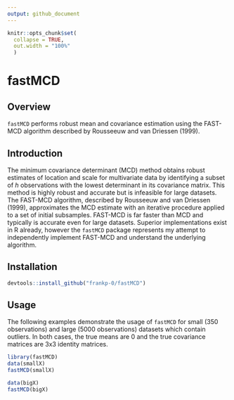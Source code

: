 ```yaml
---
output: github_document
---
```


```r
knitr::opts_chunk$set(
  collapse = TRUE,
  out.width = "100%"
  )
```

# fastMCD

## Overview
`fastMCD` performs robust mean and covariance estimation using the FAST-MCD algorithm described by Rousseeuw and van Driessen (1999).

## Introduction
The minimum covariance determinant (MCD) method obtains robust estimates of location and scale for multivariate data by identifying a subset of _h_ observations with the lowest determinant in its covariance matrix. This method is highly robust and accurate but is infeasible for large datasets. The FAST-MCD algorithm, described by Rousseeuw and van Driessen (1999), approximates the MCD estimate with an iterative procedure applied to a set of initial subsamples. FAST-MCD is far faster than MCD and typically is accurate even for large datasets. Superior implementations exist in R already, however the `fastMCD` package represents my attempt to independently implement FAST-MCD and understand the underlying algorithm.


## Installation
```r
devtools::install_github("frankp-0/fastMCD")
```

## Usage
The following examples demonstrate the usage of `fastMCD` for small (350 observations) and large (5000 observations) datasets which contain outliers. In both cases, the true means are 0 and the true covariance matrices are 3x3 identity matrices.
```r
library(fastMCD)
data(smallX)
fastMCD(smallX)
```
```r
data(bigX)
fastMCD(bigX)
```
